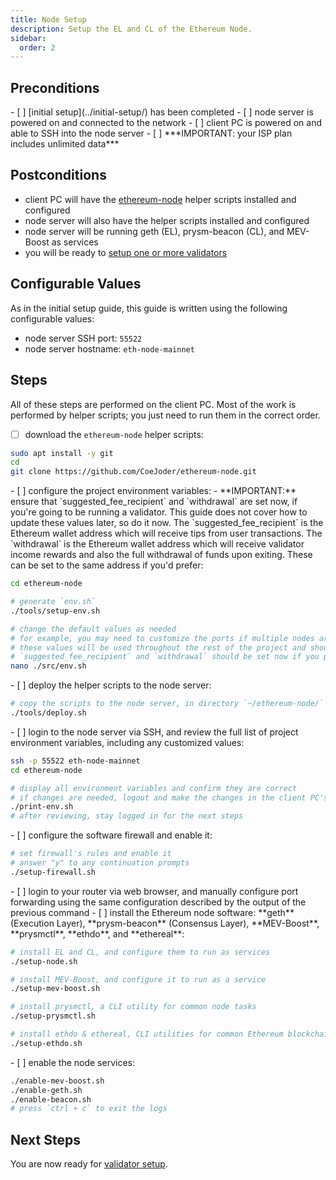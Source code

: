 ```yaml
---
title: Node Setup
description: Setup the EL and CL of the Ethereum Node.
sidebar:
  order: 2
---
```


<ResetButton />

## Preconditions
<Checklist name="preconditions-1">
- [ ] [initial setup](../initial-setup/) has been completed
- [ ] node server is powered on and connected to the network
- [ ] client PC is powered on and able to SSH into the node server
- [ ] ***IMPORTANT: your ISP plan includes unlimited data***
</Checklist>

## Postconditions
- client PC will have the [ethereum-node](https://github.com/CoeJoder/ethereum-node) helper scripts installed and configured
- node server will also have the helper scripts installed and configured
- node server will be running geth (EL), prysm-beacon (CL), and MEV-Boost as services
- you will be ready to [setup one or more validators](../validator-setup/)

## Configurable Values
As in the initial setup guide, this guide is written using the following configurable values:
- node server SSH port: `55522`
- node server hostname: `eth-node-mainnet`

## Steps

All of these steps are performed on the client PC.  Most of the work is performed by helper scripts; you just need to run them in the correct order.
<Checklist name="preconditions-2">
- [ ] download the `ethereum-node` helper scripts:
</Checklist>

```bash
sudo apt install -y git
cd
git clone https://github.com/CoeJoder/ethereum-node.git
```

<Checklist name="steps-1">
- [ ] configure the project environment variables:
	- **IMPORTANT:** ensure that `suggested_fee_recipient` and `withdrawal` are set now, if you're going to be running a validator.  This guide does not cover how to update these values later, so do it now.  The `suggested_fee_recipient` is the Ethereum wallet address which will receive tips from user transactions.  The `withdrawal` is the Ethereum wallet address which will receive validator income rewards and also the full withdrawal of funds upon exiting.  These can be set to the same address if you'd prefer:
</Checklist>

```bash
cd ethereum-node

# generate `env.sh`
./tools/setup-env.sh

# change the default values as needed
# for example, you may need to customize the ports if multiple nodes are connected to the same router
# these values will be used throughout the rest of the project and should only be set this once
# `suggested_fee_recipient` and `withdrawal` should be set now if you plan on running a validator
nano ./src/env.sh
```

<Checklist name="steps-2">
- [ ] deploy the helper scripts to the node server:
</Checklist>

```bash
# copy the scripts to the node server, in directory `~/ethereum-node/`
./tools/deploy.sh
```

<Checklist name="steps-3">
- [ ] login to the node server via SSH, and review the full list of project environment variables, including any customized values:
</Checklist>

```bash
ssh -p 55522 eth-node-mainnet
cd ethereum-node

# display all environment variables and confirm they are correct
# if changes are needed, logout and make the changes in the client PC's `env.sh` and run `deploy.sh` again
./print-env.sh
# after reviewing, stay logged in for the next steps
```

<Checklist name="steps-4">
- [ ] configure the software firewall and enable it:
</Checklist>

```bash
# set firewall's rules and enable it
# answer "y" to any continuation prompts
./setup-firewall.sh
```

<Checklist name="steps-5">
- [ ] login to your router via web browser, and manually configure port forwarding using the same configuration described by the output of the previous command
- [ ] install the Ethereum node software: **geth** (Execution Layer), **prysm-beacon** (Consensus Layer), **MEV-Boost**, **prysmctl**, **ethdo**, and **ethereal**:
</Checklist>

```bash
# install EL and CL, and configure them to run as services
./setup-node.sh

# install MEV-Boost, and configure it to run as a service
./setup-mev-boost.sh

# install prysmctl, a CLI utility for common node tasks
./setup-prysmctl.sh

# install ethdo & ethereal, CLI utilities for common Ethereum blockchain tasks
./setup-ethdo.sh
```

<Checklist name="steps-6">
- [ ] enable the node services:
</Checklist>

```bash
./enable-mev-boost.sh
./enable-geth.sh
./enable-beacon.sh
# press `ctrl + c` to exit the logs
```

## Next Steps
You are now ready for [validator setup](../validator-setup/).
